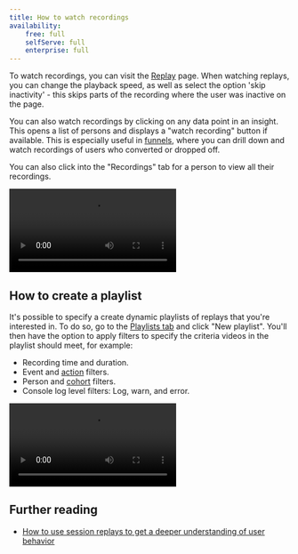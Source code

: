 ```yaml
---
title: How to watch recordings
availability:
    free: full
    selfServe: full
    enterprise: full
---
```


To watch recordings, you can visit the [Replay](https://app.posthog.com/replay) page. When watching replays, you can change the playback speed, as well as select the option 'skip inactivity' - this skips parts of the recording where the user was inactive on the page.

You can also watch recordings by clicking on any data point in an insight. This opens a list of persons and displays a "watch recording" button if available. This is especially useful in [funnels](/docs/product-analytics/funnels), where you can drill down and watch recordings of users who converted or dropped off. 

You can also click into the "Recordings" tab for a person to view all their recordings.

![How to watch recordings via insights](../../images/docs/session-replay/how-to-watch-recordings.mp4)

## How to create a playlist

It's possible to specify a create dynamic playlists of replays that you're interested in. To do so, go to the [Playlists tab](https://app.posthog.com/replay/playlists) and click "New playlist". You'll then have the option to apply filters to specify the criteria videos in the playlist should meet, for example:

- Recording time and duration.
- Event and [action](/docs/data/actions) filters.
- Person and [cohort](/docs/data/cohorts) filters.
- Console log level filters: Log, warn, and error.

![How to create playlists](../../images/docs/session-replay/create-playlist.mp4)

## Further reading

- [How to use session replays to get a deeper understanding of user behavior](/tutorials/explore-insights-session-recordings)